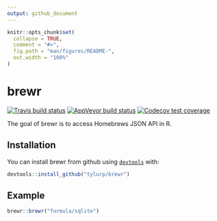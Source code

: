```yaml
---
output: github_document
---
```


<!-- README.md is generated from README.Rmd. Please edit that file -->

```r
knitr::opts_chunk$set(
  collapse = TRUE,
  comment = "#>",
  fig.path = "man/figures/README-",
  out.width = "100%"
)
```
# brewr
[![Travis build status](https://travis-ci.org/tyluRp/brewr.svg?branch=master)](https://travis-ci.org/tyluRp/brewr)
[![AppVeyor build status](https://ci.appveyor.com/api/projects/status/github/tyluRp/brewr?branch=master&svg=true)](https://ci.appveyor.com/project/tyluRp/brewr)
[![Codecov test coverage](https://codecov.io/gh/tyluRp/brewr/branch/master/graph/badge.svg)](https://codecov.io/gh/tyluRp/brewr?branch=master)

The goal of brewr is to access Homebrews JSON API in R.

## Installation

You can install brewr from github using [`devtools`](https://github.com/r-lib/devtools) with:

``` r
devtools::install_github("tylurp/brewr")
```

## Example

```r
brewr::brewr("formula/sqlite")
```
